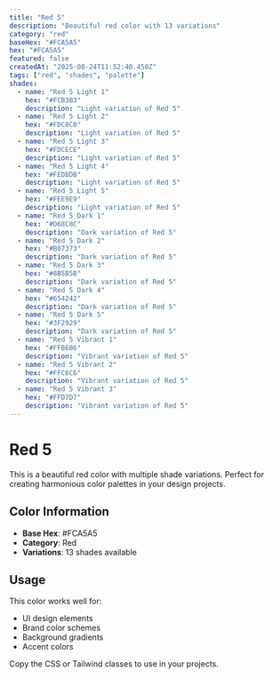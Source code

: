 ```yaml
---
title: "Red 5"
description: "Beautiful red color with 13 variations"
category: "red"
baseHex: "#FCA5A5"
hex: "#FCA5A5"
featured: false
createdAt: "2025-08-24T11:52:40.450Z"
tags: ["red", "shades", "palette"]
shades:
  - name: "Red 5 Light 1"
    hex: "#FCB3B3"
    description: "Light variation of Red 5"
  - name: "Red 5 Light 2"
    hex: "#FDC0C0"
    description: "Light variation of Red 5"
  - name: "Red 5 Light 3"
    hex: "#FDCECE"
    description: "Light variation of Red 5"
  - name: "Red 5 Light 4"
    hex: "#FEDBDB"
    description: "Light variation of Red 5"
  - name: "Red 5 Light 5"
    hex: "#FEE9E9"
    description: "Light variation of Red 5"
  - name: "Red 5 Dark 1"
    hex: "#D68C8C"
    description: "Dark variation of Red 5"
  - name: "Red 5 Dark 2"
    hex: "#B07373"
    description: "Dark variation of Red 5"
  - name: "Red 5 Dark 3"
    hex: "#8B5B5B"
    description: "Dark variation of Red 5"
  - name: "Red 5 Dark 4"
    hex: "#654242"
    description: "Dark variation of Red 5"
  - name: "Red 5 Dark 5"
    hex: "#3F2929"
    description: "Dark variation of Red 5"
  - name: "Red 5 Vibrant 1"
    hex: "#FFB6B6"
    description: "Vibrant variation of Red 5"
  - name: "Red 5 Vibrant 2"
    hex: "#FFC6C6"
    description: "Vibrant variation of Red 5"
  - name: "Red 5 Vibrant 3"
    hex: "#FFD7D7"
    description: "Vibrant variation of Red 5"
---
```


# Red 5

This is a beautiful red color with multiple shade variations. Perfect for creating harmonious color palettes in your design projects.

## Color Information

- **Base Hex**: #FCA5A5
- **Category**: Red
- **Variations**: 13 shades available

## Usage

This color works well for:
- UI design elements
- Brand color schemes  
- Background gradients
- Accent colors

Copy the CSS or Tailwind classes to use in your projects.
